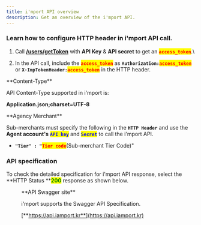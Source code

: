```yaml
---
title: i'mport API overview
description: Get an overview of the i'mport API.
---
```



### Learn how to configure HTTP header in i'mport API call.

1. Call [**/users/getToken**](rest-api-access-token) with **API Key** & **API secret** to get an <mark style="color:red;">**`access_token`**</mark>.\

2. In the API call, include the <mark style="color:red;">**`access_token`**</mark> as **`Authorization:`**<mark style="color:red;">**`access_token`**</mark> or **`X-ImpTokenHeader:`**<mark style="color:red;">**`access_token`**</mark> in the HTTP header.

<Hint style="info">
**Content-Type**

API Content-Type supported in i'mport is:

**Application.json;charset=UTF-8**

</Hint>

<Hint style="warning">
**Agency Merchant**

Sub-merchants must specify the following in the **`HTTP Header`** and use the **Agent account's** <mark style="color:blue;">**`API key`**</mark> and <mark style="color:blue;">**`Secret`**</mark> to call the i'mport API.

- **`"Tier" : "`**<mark style="color:red;">**`Tier code`**</mark>(Sub-merchant Tier Code)"

</Hint>

### API specification

To check the detailed specification for i'mport API response, select the **HTTP Status **<mark style="color:green;">**200**</mark> response as shown below.

<Figure src="/gitbook-assets/en/api\_response.png" caption="Sample response" />

<Hint style="info">
**API Swagger site**

i'mport supports the Swagger API Specification.

[**https://api.iamport.kr**](https://api.iamport.kr)

</Hint>
